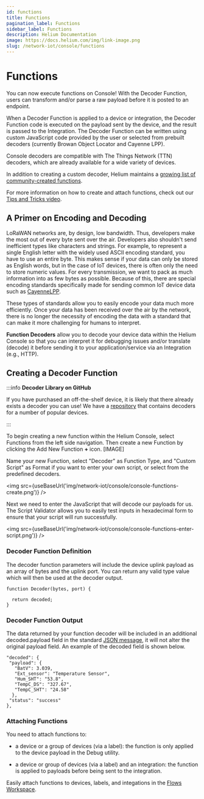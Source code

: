 ```yaml
---
id: functions
title: Functions
pagination_label: Functions
sidebar_label: Functions
description: Helium Documentation
image: https://docs.helium.com/img/link-image.png
slug: /network-iot/console/functions
---
```


# Functions


You can now execute functions on Console! With the Decoder Function, users can transform and/or
parse a raw payload before it is posted to an endpoint.

When a Decoder Function is applied to a device or integration, the Decoder Function code is executed
on the payload sent by the device, and the result is passed to the Integration. The Decoder Function
can be written using custom JavaScript code provided by the user or selected from prebuilt decoders
\(currently Browan Object Locator and Cayenne LPP\).

Console decoders are compatible with The Things Network \(TTN\) decoders, which are already
available for a wide variety of devices.

In addition to creating a custom decoder, Helium maintains a
[growing list of community-created functions](https://github.com/helium/console-decoders).

For more information on how to create and attach functions, check out our
[Tips and Tricks video](https://youtu.be/UNUOLbIKXww).

## A Primer on Encoding and Decoding

LoRaWAN networks are, by design, low bandwidth. Thus, developers make the most out of every byte
sent over the air. Developers also shouldn't send inefficient types like characters and strings. For
example, to represent a single English letter with the widely used ASCII encoding standard, you have
to use an entire byte. This makes sense if your data can only be stored as English words, but in the
case of IoT devices, there is often only the need to store numeric values. For every transmission,
we want to pack as much information into as few bytes as possible. Because of this, there are
special encoding standards specifically made for sending common IoT device data such as
[CayenneLPP](https://developers.mydevices.com/cayenne/docs/lora/#lora-cayenne-low-power-payload).

These types of standards allow you to easily encode your data much more efficiently. Once your data
has been received over the air by the network, there is no longer the necessity of encoding the data
with a standard that can make it more challenging for humans to interpret.

**Function Decoders** allow you to decode your device data within the Helium Console so that you can
interpret it for debugging issues and/or translate \(decode\) it before sending it to your
application/service via an Integration \(e.g., HTTP\).

## Creating a Decoder Function

:::info **Decoder Library on GitHub**

If you have purchased an off-the-shelf device, it is likely that there already exists a decoder you
can use! We have a [repository](https://github.com/helium/console-decoders) that contains decoders
for a number of popular devices.

:::

To begin creating a new function within the Helium Console, select Functions from the left side
navigation. Then create a new Function by clicking the Add New Function **+** icon. [IMAGE]

Name your new Function, select "Decoder" as Function Type, and "Custom Script" as Format if you want
to enter your own script, or select from the predefined decoders.

<img src={useBaseUrl('img/network-iot/console/console-functions-create.png')} />

Next we need to enter the JavaScript that will decode our payloads for us. The Script Validator
allows you to easily test inputs in hexadecimal form to ensure that your script will run
successfully.

<img src={useBaseUrl('img/network-iot/console/console-functions-enter-script.png')} />

### Decoder Function Definition

The decoder function parameters will include the device uplink payload as an array of bytes and the
uplink port. You can return any valid type value which will then be used at the decoder output.

```text
function Decoder(bytes, port) {

  return decoded;
}
```

### Decoder Function Output

The data returned by your function decoder will be included in an additional decoded.payload field
in the standard [JSON message](integrations/json-schema), it will not alter the original payload
field. An example of the decoded field is shown below.

```text
"decoded": {
 "payload": {
   "BatV": 3.039,
   "Ext_sensor": "Temperature Sensor",
   "Hum_SHT": "53.8",
   "TempC_DS": "327.67",
   "TempC_SHT": "24.58"
  },
 "status": "success"
},
```

### Attaching Functions

You need to attach functions to:

- a device or a group of devices (via a label): the function is only applied to the device payload
  in the Debug utility.

- a device or group of devices (via a label) and an integration: the function is applied to payloads
  before being sent to the integration.

Easily attach functions to devices, labels, and integations in the
[Flows Workspace](/network-iot/console/flows).
